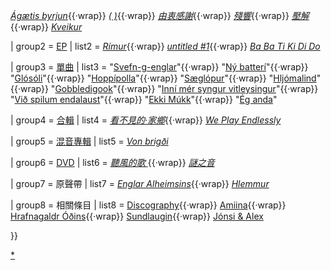 {{Navbox Musical artist
| name = Sigur Rós
| title = [[Sigur Rós|席格若斯]]
| background = group_or_band
| bodyclass = hlist
| above = 
* '''[[Jón Þór Birgisson|雍希]]'''
* '''[[Georg Hólm]]'''
* '''[[Kjartan Sveinsson]]'''
* '''[[Orri Páll Dýrason]]'''<br />[[Ágúst Ævar Gunnarsson]]

| group1 = [[錄音室專輯]]
| list1  = {{nowrap begin}}''[[Von (album)|Von]]''{{·wrap}} ''[[Ágætis byrjun]]''{{·wrap}} ''[[( )]]''{{·wrap}} ''[[Takk...|由衷感謝]]''{{·wrap}} ''[[Með suð í eyrum við spilum endalaust|殘響]]''{{·wrap}} ''[[Valtari|壓解]]''{{·wrap}} ''[[Kveikur]]''{{nowrap end}}

| group2 = [[迷你專輯|EP]]
| list2  = {{nowrap begin}}''[[Rímur (album)|Rímur]]''{{·wrap}} ''[[Untitled 1 (a.k.a. "Vaka")|untitled #1]]''{{·wrap}} ''[[Ba Ba Ti Ki Di Do]]'' {{nowrap end}}

| group3 = [[單曲]]
| list3  = {{nowrap begin}}"[[Svefn-g-englar]]"{{·wrap}} "[[Ný batterí]]"{{·wrap}} "[[Glósóli]]"{{·wrap}} "[[Hoppípolla]]"{{·wrap}} "[[Sæglópur]]"{{·wrap}} "[[Hljómalind]]"{{·wrap}} "[[Gobbledigook]]"{{·wrap}} "[[Inní mér syngur vitleysingur]]"{{·wrap}} "[[Við spilum endalaust]]"{{·wrap}} "[[Ekki Múkk]]"{{·wrap}} "[[Ég anda]]"{{nowrap end}}

| group4 = [[合輯]]
| list4  = {{nowrap begin}}''[[Hvarf/Heim|看不見的‧家鄉]]''{{·wrap}} ''[[We Play Endlessly]]''

| group5 = [[混音專輯]]
| list5  = ''[[Von brigði]]''

| group6 = [[DVD]]
| list6  = ''[[Heima| 聽風的歌 ]]''{{·wrap}} ''[[Inni|謎之音]]''

| group7 = 原聲帶
| list7  = {{nowrap begin}}''[[Englar Alheimsins]]''{{·wrap}} ''[[Hlemmur (soundtrack)|Hlemmur]]''{{nowrap end}}

| group8 = 相關條目
| list8  = {{nowrap begin}}[[Sigur Rós discography|Discography]]{{·wrap}} [[Amiina]]{{·wrap}} [[Hrafnagaldr Óðins]]{{·wrap}} [[Sundlaugin]]{{·wrap}} [[Jónsi & Alex]]{{nowrap end}}

}}<noinclude>

[[Category:Sigur Rós|*]]
</noinclude>